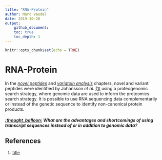 ```yaml
---
title: "RNA-Protein"
author: Marc Vaudel
date: 2019-10-28
output: 
    github_document:
    toc: true
    toc_depth: 1
---
```


```r
knitr::opts_chunk$set(echo = TRUE)
```

# RNA-Protein

In the [_novel peptides_](novel_peptides.md) and [_variatoin analysis_](variation_analysis.md) chapters, novel and variant peptides were identified by Johansson _et al._ [(1)](#references) using a proteogenomic search strategy, where genomic data are used to inform the proteomics search strategy. It is possible to use RNA sequencing data complementarily or instead of the genetic sequence to identify non-canonical protein products.

##### [:thought_balloon:](answers.md#thought_balloon-if-we-assume-a-linear-relationship-between-number-of-alleles-and-peptide-abundance-what-should-be-the-peptide-distribution-for-each-genotype) _What are the advantages and shortcomings of using transcript sequences instead of or in addition to genomic data?_


## References

(1) [title](https://www.ncbi.nlm.nih.gov/pubmed/pmid)


